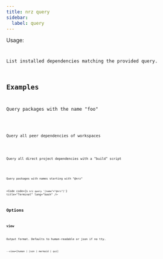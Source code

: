 ```yaml
---
title: nrz query
sidebar:
  label: query
---
```



Usage:

<Code
  code="$ nrz query
$ nrz query <query> --view=[human | json | mermaid | gui]
"
  title="Terminal"
  lang="bash"
/>

List installed dependencies matching the provided query.

## Examples

Query packages with the name "foo"

<Code code="$ nrz query '#foo'" title="Terminal" lang="bash" />

Query all peer dependencies of workspaces

<Code
  code="$ nrz query '*.workspace > *.peer'"
  title="Terminal"
  lang="bash"
/>

Query all direct project dependencies with a "build" script

<Code
  code="$ nrz query ':project > *:attr(scripts, [build])'"
  title="Terminal"
  lang="bash"
/>

Query packages with names starting with "@nrz"

<Code
  code={`$ nrz query '[name^="@nrz"]'`}
  title="Terminal"
  lang="bash"
/>

## Options

### view

Output format. Defaults to human-readable or json if no tty.

```
--view=[human | json | mermaid | gui]
```
